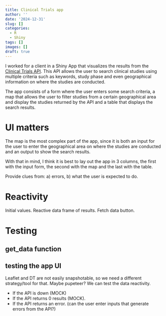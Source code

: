 ```yaml
---
title: Clinical Trials app
author: ''
date: '2024-12-31'
slug: []
categories:
  - R
  - Shiny
tags: []
images: []
draft: true
---
```


I worked for a client in a Shiny App that visualizes the results from the [Clinical Trials API](http://clinicaltrials.gov/). This API allows the user to search clinical studies using multiple criteria such as keywords, study phase and even geographical information on where the studies are conducted.

The app consists of a form where the user enters some search criteria, a map that allows the user to filter studies from a certain geographical area and display the studies returned by the API and a table that displays the search results.

# UI matters

The map is the most complex part of the app, since it is both an input for the user to enter the geographical area on where the studies are conducted and an output to show the search results.

With that in mind, I think it is best to lay out the app in 3 columns, the first with the input form, the second with the map and the last with the table.

Provide clues from: a) errors, b) what the user is expected to do.

# Reactivity

Initial values. Reactive data frame of results. Fetch data button.


# Testing

## get_data function

## testing the app UI

Leaflet and DT are not easily snapshotable, so we need a different strategy/tool for that.
Maybe pupeteer? We can test the data reactivity.

- If the API is down (MOCK)
- If the API returns 0 results (MOCK).
- If the API returns an error. (can the user enter inputs that generate errors from the API?)





